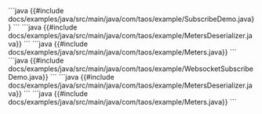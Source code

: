 <Tabs defaultValue="native">
  <TabItem value="native" label="native connection">
    ```java
    {{#include docs/examples/java/src/main/java/com/taos/example/SubscribeDemo.java}}
    ```
    ```java
    {{#include docs/examples/java/src/main/java/com/taos/example/MetersDeserializer.java}}
    ```
    ```java
    {{#include docs/examples/java/src/main/java/com/taos/example/Meters.java}}
    ```
  </TabItem>
  <TabItem value="ws" label="WebSocket connection">
    ```java
    {{#include docs/examples/java/src/main/java/com/taos/example/WebsocketSubscribeDemo.java}}
    ```
    ```java
    {{#include docs/examples/java/src/main/java/com/taos/example/MetersDeserializer.java}}
    ```
    ```java
    {{#include docs/examples/java/src/main/java/com/taos/example/Meters.java}}
    ```
  </TabItem>
</Tabs>
